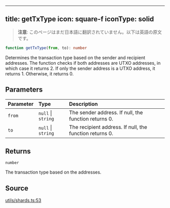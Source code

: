 <!-- AUTO-GENERATED-CONTENT:START (ENGLISH-COPY) -->
---
title: getTxType
icon: square-f
iconType: solid
---

> **注意**: このページはまだ日本語に翻訳されていません。以下は英語の原文です。

```ts
function getTxType(from, to): number
```

Determines the transaction type based on the sender and recipient addresses. The function checks if both addresses
are UTXO addresses, in which case it returns 2. If only the sender address is a UTXO address, it returns 1.
Otherwise, it returns 0.

## Parameters

| Parameter | Type | Description |
| :------ | :------ | :------ |
| `from` | `null` \| `string` | The sender address. If null, the function returns 0. |
| `to` | `null` \| `string` | The recipient address. If null, the function returns 0. |

## Returns

`number`

The transaction type based on the addresses.

## Source

[utils/shards.ts:53](https://github.com/dominant-strategies/quais.js/blob/c1c12d43f9d34c6baad2b0542bd6d0acd6fefcbf/src/utils/shards.ts#L53)
